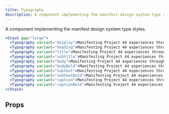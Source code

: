```yaml
---
title: Typography
description: A component implementing the manifest design system type styles.
---
```


A component implementing the manifest design system type styles.

```jsx live
<Stack gap="large">
  <Typography variant="display">Manifesting Project 44 experiences through design.</Typography>
  <Typography variant="heading">Manifesting Project 44 experiences through design.</Typography>
  <Typography variant="title">Manifesting Project 44 experiences through design.</Typography>
  <Typography variant="subtitle">Manifesting Project 44 experiences through design.</Typography>
  <Typography variant="body">Manifesting Project 44 experiences through design.</Typography>
  <Typography variant="bodyBold">Manifesting Project 44 experiences through design.</Typography>
  <Typography variant="subtext">Manifesting Project 44 experiences through design.</Typography>
  <Typography variant="subtextBold">Manifesting Project 44 experiences through design.</Typography>
  <Typography variant="caption">Manifesting Project 44 experiences through design.</Typography>
  <Typography variant="captionBold">Manifesting Project 44 experiences through design.</Typography>
</Stack>
```

## Props

<PropsTable component="Typography" />
